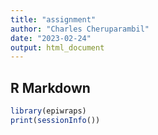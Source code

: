 ```yaml
---
title: "assignment"
author: "Charles Cheruparambil"
date: "2023-02-24"
output: html_document
---
```



## R Markdown

```r
library(epiwraps)
print(sessionInfo())
```
